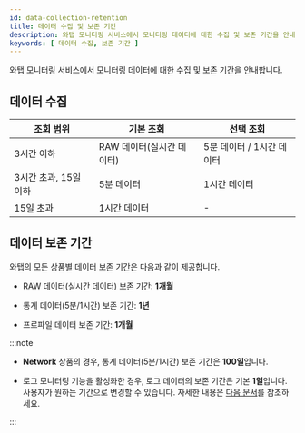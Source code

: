 ```yaml
---
id: data-collection-retention
title: 데이터 수집 및 보존 기간
description: 와탭 모니터링 서비스에서 모니터링 데이터에 대한 수집 및 보존 기간을 안내합니다.
keywords: [ 데이터 수집, 보존 기간 ]
---
```


와탭 모니터링 서비스에서 모니터링 데이터에 대한 수집 및 보존 기간을 안내합니다.

## 데이터 수집

| 조회 범위 | 기본 조회 | 선택 조회 |
| --------- | --------- | --------- |
| 3시간 이하 | RAW 데이터(실시간 데이터) | 5분 데이터 / 1시간 데이터 |
| 3시간 초과, 15일 이하 | 5분 데이터 | 1시간 데이터 |
| 15일 초과 | 1시간 데이터 | - |

## 데이터 보존 기간

와탭의 모든 상품별 데이터 보존 기간은 다음과 같이 제공합니다.

- RAW 데이터(실시간 데이터) 보존 기간: **1개월**

- 통계 데이터(5분/1시간) 보존 기간: **1년**

- 프로파일 데이터 보존 기간: **1개월**

:::note

* **Network** 상품의 경우, 통계 데이터(5분/1시간) 보존 기간은 **100일**입니다.

* 로그 모니터링 기능을 활성화한 경우, 로그 데이터의 보존 기간은 기본 **1일**입니다. 사용자가 원하는 기간으로 변경할 수 있습니다. 자세한 내용은 [다음 문서](../log/log-setting#log-data-setting)를 참조하세요.

:::